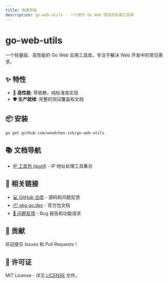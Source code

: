 ```yaml
---
title: 快速开始
description: go-web-utils - 一个用于 Go Web 项目的实用工具库
---
```


# go-web-utils

一个轻量级、高性能的 Go Web 实用工具库，专注于解决 Web 开发中的常见需求。

## ✨ 特性

- 🚀 **高性能**: 零依赖，纯标准库实现
- 🛡️ **生产就绪**: 完整的测试覆盖和文档

## 📦 安装

```bash
go get github.com/woodchen-ink/go-web-utils
```

## 📚 文档导航

- [IP 工具包 (iputil)](./iputil/) - IP 地址处理工具集合

## 🔗 相关链接

- [💻 GitHub 仓库](https://github.com/woodchen-ink/go-web-utils) - 源码和问题反馈
- [📦 pkg.go.dev](https://pkg.go.dev/github.com/woodchen-ink/go-web-utils) - 官方包文档
- [🐛 问题反馈](https://github.com/woodchen-ink/go-web-utils/issues) - Bug 报告和功能请求

## 🤝 贡献

欢迎提交 Issues 和 Pull Requests！

## 📄 许可证

MIT License - 详见 [LICENSE](https://github.com/woodchen-ink/go-web-utils/blob/main/LICENSE) 文件。
